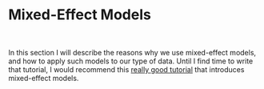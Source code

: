 # Mixed-Effect Models

<br>

In this section I will describe the reasons why we use mixed-effect models, and how to apply such models to our type of data.  Until I find time to write that tutorial, I would recommend this [really good tutorial](https://gkhajduk.github.io/2017-03-09-mixed-models/) that introduces mixed-effect models.

<br>
